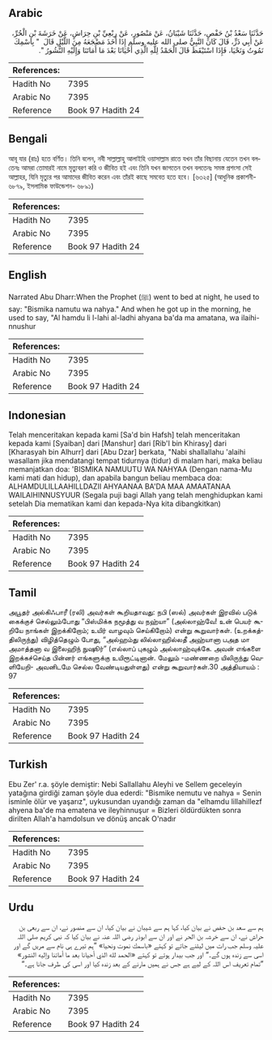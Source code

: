 ## Arabic


<div dir="rtl" lang="ar" style={{fontSize:'larger',backgroundColor:'#f8f9fa',padding:20}}>
حَدَّثَنَا سَعْدُ بْنُ حَفْصٍ، حَدَّثَنَا شَيْبَانُ، عَنْ مَنْصُورٍ، عَنْ رِبْعِيِّ بْنِ حِرَاشٍ، عَنْ خَرَشَةَ بْنِ الْحُرِّ، عَنْ أَبِي ذَرٍّ، قَالَ كَانَ النَّبِيُّ صلى الله عليه وسلم إِذَا أَخَذَ مَضْجَعَهُ مِنَ اللَّيْلِ قَالَ ‏ "‏ بِاسْمِكَ نَمُوتُ وَنَحْيَا، فَإِذَا اسْتَيْقَظَ قَالَ الْحَمْدُ لِلَّهِ الَّذِي أَحْيَانَا بَعْدَ مَا أَمَاتَنَا وَإِلَيْهِ النُّشُورُ ‏"‏‏.‏
</div>
<div style={{backgroundColor:'#f8f9fa',padding:20, marginBottom: 10}}><table> <thead> <tr> <th>References:</th> <th></th> </tr> </thead> <tbody><tr><td>Hadith No</td><td>7395</td></tr><tr><td>Arabic No</td><td>7395</td></tr><tr><td>Reference</td><td>Book 97 Hadith 24</td></tr></tbody></table></div>

## Bengali


<div dir="ltr" lang="bn" style={{fontSize:'larger',backgroundColor:'#f8f9fa',padding:20}}>
আবূ যার (রাঃ) হতে বর্ণিত। তিনি বলেন, নবী সাল্লাল্লাহু আলাইহি ওয়াসাল্লাম রাতে যখন তাঁর বিছানায় যেতেন তখন বলতেনঃ আমরা তোমারই নামে মৃত্যুবরণ করি ও জীবিত হই এবং তিনি যখন জাগতেন তখন বলতেনঃ সমস্ত প্রশংসা সেই আল্লাহর, যিনি মৃত্যুর পর আমাদের জীবিত করেন এবং তাঁরই কাছে সমবেত হতে হবে। [৬৩২৫] (আধুনিক প্রকাশনী- ৬৮৭৯, ইসলামিক ফাউন্ডেশন- ৬৮৯১)
</div>
<div style={{backgroundColor:'#f8f9fa',padding:20, marginBottom: 10}}><table> <thead> <tr> <th>References:</th> <th></th> </tr> </thead> <tbody><tr><td>Hadith No</td><td>7395</td></tr><tr><td>Arabic No</td><td>7395</td></tr><tr><td>Reference</td><td>Book 97 Hadith 24</td></tr></tbody></table></div>

## English


<div dir="ltr" lang="en" style={{fontSize:'larger',backgroundColor:'#f8f9fa',padding:20}}>
Narrated Abu Dharr:When the Prophet (ﷺ) went to bed at night, he used to say: "Bismika namutu wa nahya." And when he got up in the morning, he used to say, "Al hamdu li l-lahi al-ladhi ahyana ba'da ma amatana, wa ilaihi-nnushur
</div>
<div style={{backgroundColor:'#f8f9fa',padding:20, marginBottom: 10}}><table> <thead> <tr> <th>References:</th> <th></th> </tr> </thead> <tbody><tr><td>Hadith No</td><td>7395</td></tr><tr><td>Arabic No</td><td>7395</td></tr><tr><td>Reference</td><td>Book 97 Hadith 24</td></tr></tbody></table></div>

## Indonesian


<div dir="ltr" lang="id" style={{fontSize:'larger',backgroundColor:'#f8f9fa',padding:20}}>
Telah menceritakan kepada kami [Sa'd bin Hafsh] telah menceritakan kepada kami [Syaiban] dari [Manshur] dari [Rib'I bin Khirasy] dari [Kharasyah bin Alhurr] dari [Abu Dzar] berkata, "Nabi shallallahu 'alaihi wasallam jika mendatangi tempat tidurnya (tidur) di malam hari, maka beliau memanjatkan doa: 'BISMIKA NAMUUTU WA NAHYAA (Dengan nama-Mu kami mati dan hidup), dan apabila bangun beliau membaca doa: ALHAMDULILLAAHILLDAZII AHYAANAA BA'DA MAA AMAATANAA WAILAIHINNUSYUUR (Segala puji bagi Allah yang telah menghidupkan kami setelah Dia mematikan kami dan kepada-Nya kita dibangkitkan)
</div>
<div style={{backgroundColor:'#f8f9fa',padding:20, marginBottom: 10}}><table> <thead> <tr> <th>References:</th> <th></th> </tr> </thead> <tbody><tr><td>Hadith No</td><td>7395</td></tr><tr><td>Arabic No</td><td>7395</td></tr><tr><td>Reference</td><td>Book 97 Hadith 24</td></tr></tbody></table></div>

## Tamil


<div dir="ltr" lang="ta" style={{fontSize:'larger',backgroundColor:'#f8f9fa',padding:20}}>
அபூதர் அல்கிஃபாரீ (ரலி) அவர்கள் கூறியதாவது: நபி (ஸல்) அவர்கள் இரவில் படுக் கைக்குச் செல்லும்போது “பிஸ்மிக்க நமூத்து வ நஹ்யா” (அல்லாஹ்வே! உன் பெயர் கூறியே நாங்கள் இறக்கிறோம்; உயிர் வாழவும் செய்கிறோம்) என்று கூறுவார்கள். (உறக்கத்திலிருந்து) விழித்தெழும் போது, “அல்ஹம்து லில்லாஹில்லதீ அஹ்யானா பஅத மா அமாத்தனா வ இலைஹிந் நுஷூர்” (எல்லாப் புகழும் அல்லாஹ்வுக்கே. அவன் எங்களை இறக்கச்செய்த பின்னர் எங்களுக்கு உயிரூட்டினான். மேலும் -மண்ணறை யிலிருந்து வெளியேறி- அவனிடமே செல்ல வேண்டியதுள்ளது) என்று கூறுவார்கள்.30 அத்தியாயம் : 97
</div>
<div style={{backgroundColor:'#f8f9fa',padding:20, marginBottom: 10}}><table> <thead> <tr> <th>References:</th> <th></th> </tr> </thead> <tbody><tr><td>Hadith No</td><td>7395</td></tr><tr><td>Arabic No</td><td>7395</td></tr><tr><td>Reference</td><td>Book 97 Hadith 24</td></tr></tbody></table></div>

## Turkish


<div dir="ltr" lang="tr" style={{fontSize:'larger',backgroundColor:'#f8f9fa',padding:20}}>
Ebu Zer' r.a. şöyle demiştir: Nebi Sallallahu Aleyhi ve Sellem geceleyin yatağına girdiği zaman şöyle dua ederdi: "Bismike nemutu ve nahya = Senin isminle ölür ve yaşarız", uykusundan uyandığı zaman da "elhamdu lillahillezf ahyena ba'de ma ematena ve ileyhinnuşur = Bizleri öldürdükten sonra dirilten Allah'a hamdolsun ve dönüş ancak O'nadır
</div>
<div style={{backgroundColor:'#f8f9fa',padding:20, marginBottom: 10}}><table> <thead> <tr> <th>References:</th> <th></th> </tr> </thead> <tbody><tr><td>Hadith No</td><td>7395</td></tr><tr><td>Arabic No</td><td>7395</td></tr><tr><td>Reference</td><td>Book 97 Hadith 24</td></tr></tbody></table></div>

## Urdu


<div dir="rtl" lang="ur" style={{fontSize:'larger',backgroundColor:'#f8f9fa',padding:20}}>
ہم سے سعد بن حفص نے بیان کیا، کہا ہم سے شیبان نے بیان کیا، ان سے منصور نے، ان سے ربعی بن حراش نے، ان سے خرشہ بن الحر نے اور ان سے ابوذر رضی اللہ عنہ نے بیان کیا کہ نبی کریم صلی اللہ علیہ وسلم جب رات میں لیٹنے جاتے تو کہتے «باسمك نموت ونحيا» ”ہم تیرے ہی نام سے مریں گے اور اسی سے زندہ ہوں گے۔“ اور جب بیدار ہوتے تو کہتے «الحمد لله الذي أحيانا بعد ما أماتنا وإليه النشور» ”تمام تعریف اس اللہ کے لیے ہے جس نے ہمیں مارنے کے بعد زندہ کیا اور اسی کی طرف جانا ہے۔“
</div>
<div style={{backgroundColor:'#f8f9fa',padding:20, marginBottom: 10}}><table> <thead> <tr> <th>References:</th> <th></th> </tr> </thead> <tbody><tr><td>Hadith No</td><td>7395</td></tr><tr><td>Arabic No</td><td>7395</td></tr><tr><td>Reference</td><td>Book 97 Hadith 24</td></tr></tbody></table></div>